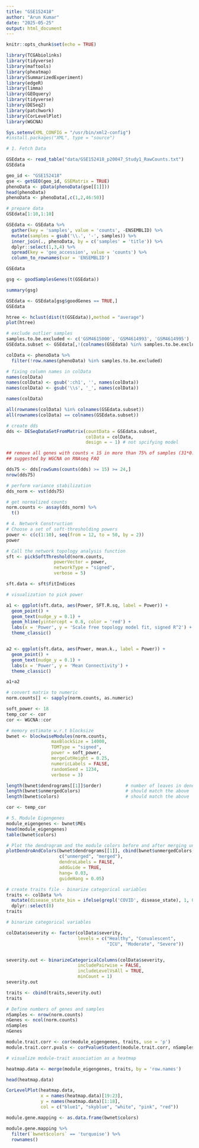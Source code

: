 ```yaml
---
title: "GSE152418"
author: "Arun Kumar"
date: "2025-05-25"
output: html_document
---
```


```r
knitr::opts_chunk$set(echo = TRUE)
```

```r
library(TCGAbiolinks)
library(tidyverse)
library(maftools)
library(pheatmap)
library(SummarizedExperiment)
library(edgeR)
library(limma)
library(GEOquery)
library(tidyverse)
library(DESeq2)
library(patchwork)
library(CorLevelPlot)
library(WGCNA)

```


```r
Sys.setenv(XML_CONFIG = "/usr/bin/xml2-config")
#install.packages("XML", type = "source")
```

```r
# 1. Fetch Data 

GSEdata <- read_table("data/GSE152418_p20047_Study1_RawCounts.txt")    
GSEdata
```


```r
geo_id <- "GSE152418"
gse <- getGEO(geo_id, GSEMatrix = TRUE)
phenoData <- pData(phenoData(gse[[1]]))
head(phenoData)
phenoData <- phenoData[,c(1,2,46:50)]
```

```r
# prepare data
GSEdata[1:10,1:10]

GSEdata <- GSEdata %>% 
  gather(key = 'samples', value = 'counts', -ENSEMBLID) %>% 
  mutate(samples = gsub('\\.', '-', samples)) %>% 
  inner_join(., phenoData, by = c('samples' = 'title')) %>% 
  dplyr::select(1,3,4) %>% 
  spread(key = 'geo_accession', value = 'counts') %>% 
  column_to_rownames(var = 'ENSEMBLID')

GSEdata
```


```r
gsg <- goodSamplesGenes(t(GSEdata))
```
```r
summary(gsg)
```


```r
GSEdata <- GSEdata[gsg$goodGenes == TRUE,]
GSEdata
```

```r
htree <- hclust(dist(t(GSEdata)),method = "average")
plot(htree)
```

```r
# exclude outlier samples
samples.to.be.excluded <- c('GSM4615000', 'GSM4614993', 'GSM4614995')
GSEdata.subset <- GSEdata[,!(colnames(GSEdata) %in% samples.to.be.excluded)]
```

```r
colData <- phenoData %>% 
  filter(!row.names(phenoData) %in% samples.to.be.excluded)

# fixing column names in colData
names(colData)
names(colData) <- gsub(':ch1', '', names(colData))
names(colData) <- gsub('\\s', '_', names(colData))

names(colData)
```

```r
all(rownames(colData) %in% colnames(GSEdata.subset))
all(rownames(colData) == colnames(GSEdata.subset))
```

```r
# create dds
dds <- DESeqDataSetFromMatrix(countData = GSEdata.subset,
                              colData = colData,
                              design = ~ 1) # not spcifying model
```
```r
## remove all genes with counts < 15 in more than 75% of samples (31*0.75=23.25)
## suggested by WGCNA on RNAseq FAQ

dds75 <- dds[rowSums(counts(dds) >= 15) >= 24,]
nrow(dds75)
```

```r
# perform variance stabilization
dds_norm <- vst(dds75)

```

```r
# get normalized counts
norm.counts <- assay(dds_norm) %>% 
  t()
```


```r
# 4. Network Construction  
# Choose a set of soft-thresholding powers
power <- c(c(1:10), seq(from = 12, to = 50, by = 2))
power
```

```r
# Call the network topology analysis function
sft <- pickSoftThreshold(norm.counts,
                  powerVector = power,
                  networkType = "signed",
                  verbose = 5)

sft.data <- sft$fitIndices
```


```r
# visualization to pick power

a1 <- ggplot(sft.data, aes(Power, SFT.R.sq, label = Power)) +
  geom_point() +
  geom_text(nudge_y = 0.1) +
  geom_hline(yintercept = 0.8, color = 'red') +
  labs(x = 'Power', y = 'Scale free topology model fit, signed R^2') +
  theme_classic()


a2 <- ggplot(sft.data, aes(Power, mean.k., label = Power)) +
  geom_point() +
  geom_text(nudge_y = 0.1) +
  labs(x = 'Power', y = 'Mean Connectivity') +
  theme_classic()
```


```r
a1+a2
```

```r
# convert matrix to numeric
norm.counts[] <- sapply(norm.counts, as.numeric)

soft_power <- 18
temp_cor <- cor
cor <- WGCNA::cor
```


```r
# memory estimate w.r.t blocksize
bwnet <- blockwiseModules(norm.counts,
                 maxBlockSize = 14000,
                 TOMType = "signed",
                 power = soft_power,
                 mergeCutHeight = 0.25,
                 numericLabels = FALSE,
                 randomSeed = 1234,
                 verbose = 3)
```


```r

length(bwnet$dendrograms[[1]]$order)         # number of leaves in dendrogram
length(bwnet$unmergedColors)                 # should match the above
length(bwnet$colors)                         # should match the above

```



```r
cor <- temp_cor
```


```r
# 5. Module Eigengenes 
module_eigengenes <- bwnet$MEs
head(module_eigengenes)
table(bwnet$colors)

```

```r
# Plot the dendrogram and the module colors before and after merging underneath
plotDendroAndColors(bwnet$dendrograms[[1]], cbind(bwnet$unmergedColors, bwnet$colors),
                    c("unmerged", "merged"),
                    dendroLabels = FALSE,
                    addGuide = TRUE,
                    hang= 0.03,
                    guideHang = 0.05)
```

```r
# create traits file - binarize categorical variables
traits <- colData %>% 
  mutate(disease_state_bin = ifelse(grepl('COVID', disease_state), 1, 0)) %>% 
  dplyr::select(8)
traits
```


```r
# binarize categorical variables

colData$severity <- factor(colData$severity, 
                           levels = c("Healthy", "Convalescent", 
                                      "ICU", "Moderate", "Severe"))


severity.out <- binarizeCategoricalColumns(colData$severity,
                           includePairwise = FALSE,
                           includeLevelVsAll = TRUE,
                           minCount = 1)
severity.out
```

```r
traits <- cbind(traits,severity.out)
traits
```


```r
# Define numbers of genes and samples
nSamples <- nrow(norm.counts)
nGenes <- ncol(norm.counts)
nSamples
nGenes
```


```r
module.trait.corr <- cor(module_eigengenes, traits, use = 'p')
module.trait.corr.pvals <- corPvalueStudent(module.trait.corr, nSamples)
```

```r
# visualize module-trait association as a heatmap

heatmap.data <- merge(module_eigengenes, traits, by = 'row.names')

head(heatmap.data)
```

```r
CorLevelPlot(heatmap.data,
             x = names(heatmap.data)[19:23],
             y = names(heatmap.data)[1:18],
             col = c("blue1", "skyblue", "white", "pink", "red"))
```


```r
module.gene.mapping <- as.data.frame(bwnet$colors)

```

```r
module.gene.mapping %>% 
  filter(`bwnet$colors` == 'turquoise') %>% 
  rownames()
```

































































































